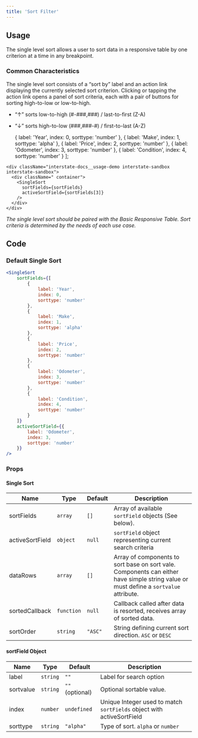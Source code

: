 ```yaml
---
title: 'Sort Filter'
---
```


## Usage 
The single level sort allows a user to sort data in a responsive table by one criterion at a time in any breakpoint.


### Common Characteristics
The single level sort consists of a “sort by” label and an action link displaying the currently
selected sort criterion. Clicking or tapping the action link opens a panel of sort criteria, each with
a pair of buttons for sorting high-to-low or low-to-high.

- “↑” sorts low-to-high (#-###,###) / last-to-first (Z-A)
- “↓” sorts high-to-low (###,###-#) / first-to-last (A-Z)

  {
    label: 'Year',
    index: 0,
    sorttype: 'number'
  },
  {
    label: 'Make',
    index: 1,
    sorttype: 'alpha'
  },
  {
    label: 'Price',
    index: 2,
    sorttype: 'number'
  },
  {
    label: 'Odometer',
    index: 3,
    sorttype: 'number'
  },
  {
    label: 'Condition',
    index: 4,
    sorttype: 'number'
  }
];

```example
<div className="interstate-docs__usage-demo interstate-sandbox interstate-sandbox">
  <div className=" container">
    <SingleSort 
      sortFields={sortFields} 
      activeSortField={sortFields[3]}
    />
  </div>
</div>
```

_The single level sort should be paired with the Basic Responsive Table. Sort criteria
is determined by the needs of each use case._

## Code

### Default Single Sort

```jsx dead
<SingleSort
    sortFields={[
        {
            label: 'Year',
            index: 0,
            sorttype: 'number'
        },
        {
            label: 'Make',
            index: 1,
            sorttype: 'alpha'
        },
        {
            label: 'Price',
            index: 2,
            sorttype: 'number'
        },
        {
            label: 'Odometer',
            index: 3,
            sorttype: 'number'
        },
        {
            label: 'Condition',
            index: 4,
            sorttype: 'number'
        }
    ]}
    activeSortField={{
        label: 'Odometer',
        index: 3,
        sorttype: 'number'
    }}
/>
```

### Props

#### Single Sort

| Name                  | Type       | Default     | Description
| --------------------- | ---------- | ----------- | ----------------------
| sortFields            | `array`    | `[]`        | Array of available `sortField` objects (See below).
| activeSortField       | `object`   | `null`      | `sortField` object representing current search criteria
| dataRows              | `array`    | `[]`        | Array of components to sort base on sort vale. Components can either have simple string value or must define a `sortvalue` attribute.
| sortedCallback        | `function` | `null`      | Callback called after data is resorted, receives array of sorted data.
| sortOrder             | `string`   | `"ASC"`     | String defining current sort direction. `ASC` or `DESC`


#### sortField Object

| Name                  | Type       | Default         | Description
| --------------------- | ---------- | --------------- | ----------------------
| label                 | `string`   | `""`            | Label for search option
| sortvalue             | `string`   | `""` (optional) | Optional sortable value.
| index                 | `number`  | `undefined`      | Unique Integer used to match `sortFields` object with activeSortField
| sorttype              | `string`   | `"alpha"`       | Type of sort. `alpha` or `number`
